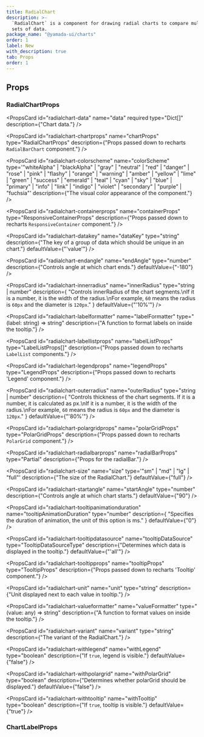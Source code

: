 ```yaml
---
title: RadialChart
description: >-
  `RadialChart` is a component for drawing radial charts to compare multiple
  sets of data.
package_name: "@yamada-ui/charts"
order: 1
label: New
with_description: true
tab: Props
order: 1
---
```


## Props

### RadialChartProps

<PropsCard
  id="radialchart-data"
  name="data"
  required
  type="Dict[]"
  description={"Chart data."}
/>

<PropsCard
  id="radialchart-chartprops"
  name="chartProps"
  type="RadialChartProps"
  description={"Props passed down to recharts `RadialBarChart` component."}
/>

<PropsCard
  id="radialchart-colorscheme"
  name="colorScheme"
  type='"whiteAlpha" | "blackAlpha" | "gray" | "neutral" | "red" | "danger" | "rose" | "pink" | "flashy" | "orange" | "warning" | "amber" | "yellow" | "lime" | "green" | "success" | "emerald" | "teal" | "cyan" | "sky" | "blue" | "primary" | "info" | "link" | "indigo" | "violet" | "secondary" | "purple" | "fuchsia"'
  description={"The visual color appearance of the component."}
/>

<PropsCard
  id="radialchart-containerprops"
  name="containerProps"
  type="ResponsiveContainerProps"
  description={"Props passed down to recharts `ResponsiveContainer` component."}
/>

<PropsCard
  id="radialchart-datakey"
  name="dataKey"
  type="string"
  description={"The key of a group of data which should be unique in an chart."}
  defaultValue={"'value'"}
/>

<PropsCard
  id="radialchart-endangle"
  name="endAngle"
  type="number"
  description={"Controls angle at which chart ends."}
  defaultValue={"-180"}
/>

<PropsCard
  id="radialchart-innerradius"
  name="innerRadius"
  type="string | number"
  description={
    "Controls innerRadius of the chart segments.\nIf it is a number, it is the width of the radius.\nFor example, `60` means the radius is `60px` and the diameter is `120px`."
  }
  defaultValue={"'10%'"}
/>

<PropsCard
  id="radialchart-labelformatter"
  name="labelFormatter"
  type="(label: string) => string"
  description={"A function to format labels on inside the tooltip."}
/>

<PropsCard
  id="radialchart-labellistprops"
  name="labelListProps"
  type="LabelListProps[]"
  description={"Props passed down to recharts `LabelList` components."}
/>

<PropsCard
  id="radialchart-legendprops"
  name="legendProps"
  type="LegendProps"
  description={"Props passed down to recharts 'Legend' component."}
/>

<PropsCard
  id="radialchart-outerradius"
  name="outerRadius"
  type="string | number"
  description={
    "Controls thickness of the chart segments. If it is a number, it is calculated as px.\nIf it is a number, it is the width of the radius.\nFor example, `60` means the radius is `60px` and the diameter is `120px`."
  }
  defaultValue={"'80%'"}
/>

<PropsCard
  id="radialchart-polargridprops"
  name="polarGridProps"
  type="PolarGridProps"
  description={"Props passed down to recharts `PolarGrid` component."}
/>

<PropsCard
  id="radialchart-radialbarprops"
  name="radialBarProps"
  type="Partial<RadialBarProps>"
  description={"Props for the radialBar."}
/>

<PropsCard
  id="radialchart-size"
  name="size"
  type='"sm" | "md" | "lg" | "full"'
  description={"The size of the RadialChart."}
  defaultValue={"full"}
/>

<PropsCard
  id="radialchart-startangle"
  name="startAngle"
  type="number"
  description={"Controls angle at which chart starts."}
  defaultValue={"90"}
/>

<PropsCard
  id="radialchart-tooltipanimationduration"
  name="tooltipAnimationDuration"
  type="number"
  description={
    "Specifies the duration of animation, the unit of this option is ms."
  }
  defaultValue={"0"}
/>

<PropsCard
  id="radialchart-tooltipdatasource"
  name="tooltipDataSource"
  type="TooltipDataSourceType"
  description={"Determines which data is displayed in the tooltip."}
  defaultValue={"'all'"}
/>

<PropsCard
  id="radialchart-tooltipprops"
  name="tooltipProps"
  type="TooltipProps"
  description={"Props passed down to recharts 'Tooltip' component."}
/>

<PropsCard
  id="radialchart-unit"
  name="unit"
  type="string"
  description={"Unit displayed next to each value in tooltip."}
/>

<PropsCard
  id="radialchart-valueformatter"
  name="valueFormatter"
  type="(value: any) => string"
  description={"A function to format values on inside the tooltip."}
/>

<PropsCard
  id="radialchart-variant"
  name="variant"
  type="string"
  description={"The variant of the RadialChart."}
/>

<PropsCard
  id="radialchart-withlegend"
  name="withLegend"
  type="boolean"
  description={"If `true`, legend is visible."}
  defaultValue={"false"}
/>

<PropsCard
  id="radialchart-withpolargrid"
  name="withPolarGrid"
  type="boolean"
  description={"Determines whether polarGrid should be displayed."}
  defaultValue={"false"}
/>

<PropsCard
  id="radialchart-withtooltip"
  name="withTooltip"
  type="boolean"
  description={"If `true`, tooltip is visible."}
  defaultValue={"true"}
/>

### ChartLabelProps
